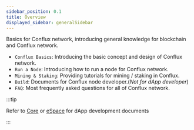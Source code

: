 ```yaml
---
sidebar_position: 0.1
title: Overview
displayed_sidebar: generalSidebar
---
```


Basics for Conflux network, introducing general knowledge for blockchain and Conflux network.

-   `Conflux Basics`: Introducing the basic concept and design of Conflux network.
-   `Run a Node`: Introducing how to run a node for Conflux network.
-   `Mining & Staking`: Providing tutorials for mining / staking in Conflux.
-   `Build`: Documents for Conflux node developer.(_Not for dApp developer_)
-   `FAQ`: Most frequently asked questions for all of Conflux network.

:::tip

Refer to [Core](/docs/core/Overview) or [eSpace](/docs/espace/Overview) for dApp development documents

:::
